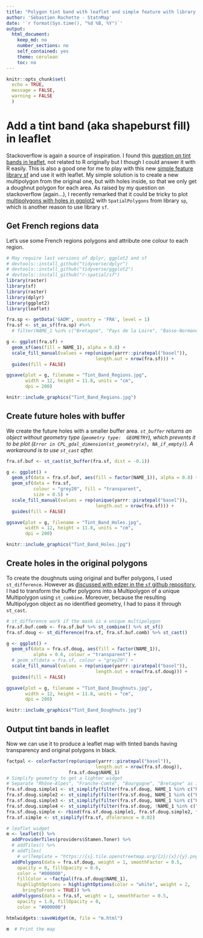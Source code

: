 ```yaml
---
title: "Polygon tint band with leaflet and simple feature with library (sf)"
author: 'Sébastien Rochette - StatnMap'
date: '`r format(Sys.time(), "%d %B, %Y")`'
output:
  html_document:
    keep_md: no
    number_sections: no
    self_contained: yes
    theme: cerulean
    toc: no
---
```


```r
knitr::opts_chunk$set(
  echo = TRUE,
  message = FALSE,
  warning = FALSE
  )
```

# Add a tint band (aka shapeburst fill) in leaflet
Stackoverflow is again a source of inspiration. I found this [question on tint bands in leaflet](https://stackoverflow.com/questions/43110181/how-to-apply-polygon-tint-bands-in-leaflet), not related to R originally but I though I could answer it with R easily. This is also a good one for me to play with this new [simple feature library sf](https://github.com/r-spatial/sf) and use it with leaflet.
My simple solution is to create a new multipolygon from the original one, but with holes inside, so that we only get a doughnut polygon for each area. As raised by my question on stackoverflow (again...), I recently remarked that it could be tricky to plot [multipolygons with holes in ggplot2](https://stackoverflow.com/questions/44140660/draw-spatialpolygons-with-multiple-subpolygons-and-holes-using-ggplot2) with `SpatialPolygons` from library `sp`, which is another reason to use library `sf`.

## Get French regions data
Let's use some French regions polygons and attribute one colour to each region.

```r
# May require last versions of dplyr, ggplot2 and sf
# devtools::install_github("tidyverse/dplyr")
# devtools::install_github("tidyverse/ggplot2")
# devtools::install_github("r-spatial/sf")
library(raster)
library(sf)
library(raster)
library(dplyr)
library(ggplot2)
library(leaflet)

fra.sp <- getData('GADM', country = 'FRA', level = 1)
fra.sf <- st_as_sf(fra.sp) #%>%
  # filter(NAME_1 %in% c("Bretagne", "Pays de la Loire", "Basse-Normandie", "Haute-Normandie"))

g <- ggplot(fra.sf) +
  geom_sf(aes(fill = NAME_1), alpha = 0.8) +
  scale_fill_manual(values = rep(unique(yarrr::piratepal("basel")),
                                 length.out = nrow(fra.sf))) +
  guides(fill = FALSE)

ggsave(plot = g, filename = "Tint_Band_Regions.jpg",
       width = 12, height = 11.8, units = "cm",
       dpi = 200)

```
```r
knitr::include_graphics("Tint_Band_Regions.jpg")
```

## Create future holes with buffer
We create the future holes with a smaller buffer area.
_`st_buffer` returns an object without geometry type (`geometry type:  GEOMETRY`), which prevents it to be plot (`Error in CPL_gdal_dimension(st_geometry(x), NA_if_empty)`). A workaround is to use `st_cast` after._

```r
fra.sf.buf <- st_cast(st_buffer(fra.sf, dist = -0.1))

g <- ggplot() +
  geom_sf(data = fra.sf.buf, aes(fill = factor(NAME_1)), alpha = 0.8) +
  geom_sf(data = fra.sf,
          colour = "grey20", fill = "transparent",
          size = 0.5) +
  scale_fill_manual(values = rep(unique(yarrr::piratepal("basel")),
                                 length.out = nrow(fra.sf))) +
  guides(fill = FALSE)

ggsave(plot = g, filename = "Tint_Band_Holes.jpg",
       width = 12, height = 11.8, units = "cm",
       dpi = 200)

```
```r
knitr::include_graphics("Tint_Band_Holes.jpg")
```

## Create holes in the original polygons
To create the doughnuts using original and buffer polygons, I used `st_difference`. However as [discussed with edzer in the `sf` github repository](https://github.com/r-spatial/sf/issues/459#issuecomment-321292554), I had to transform the buffer polygons into a Multipolygon of a unique Multipolygon using `st_combine`. Moreover, because the resulting Multipolygon object as no identified geometry, I had to pass it through `st_cast`.

```r
# st_difference work if the mask is a unique multipolygon
fra.sf.buf.comb <- fra.sf.buf %>% st_combine() %>% st_sf()
fra.sf.doug <- st_difference(fra.sf, fra.sf.buf.comb) %>% st_cast()

g <- ggplot() +
  geom_sf(data = fra.sf.doug, aes(fill = factor(NAME_1)),
          alpha = 0.6, colour = "transparent") +
  # geom_sf(data = fra.sf, colour = "grey20") +
  scale_fill_manual(values = rep(unique(yarrr::piratepal("basel")),
                                 length.out = nrow(fra.sf.doug))) +
  guides(fill = FALSE)

ggsave(plot = g, filename = "Tint_Band_Doughnuts.jpg",
       width = 12, height = 11.8, units = "cm",
       dpi = 200)

```
```r
knitr::include_graphics("Tint_Band_Doughnuts.jpg")
```

## Output tint bands in leaflet
Now we can use it to produce a leaflet map with tinted bands having transparency and original polygons in black.
```r
factpal <- colorFactor(rep(unique(yarrr::piratepal("basel")),
                                 length.out = nrow(fra.sf.doug)),
                       fra.sf.doug$NAME_1)
# Simplify geometry to get a lighter widget
# Separate "Rhône-Alpes", "Franche-Comté", "Bourgogne", "Bretagne" as it does not support to much simplification
fra.sf.doug.simple1 <- st_simplify(filter(fra.sf.doug, NAME_1 %in% c("Rhône-Alpes", "Franche-Comté")), dTolerance = 1e-4)
fra.sf.doug.simple2 <- st_simplify(filter(fra.sf.doug, NAME_1 %in% c("Bourgogne")), dTolerance = 1e-5)
fra.sf.doug.simple3 <- st_simplify(filter(fra.sf.doug, NAME_1 %in% c("Bretagne")), dTolerance = 1e-2)
fra.sf.doug.simple4 <- st_simplify(filter(fra.sf.doug, !NAME_1 %in% c("Rhône-Alpes", "Franche-Comté", "Bourgogne", "Bretagne")), dTolerance = 0.02)
fra.sf.doug.simple <- rbind(fra.sf.doug.simple1, fra.sf.doug.simple2, fra.sf.doug.simple3,  fra.sf.doug.simple4) %>% st_cast()
fra.sf.simple <- st_simplify(fra.sf, dTolerance = 0.02)

# leaflet widget
m <- leaflet() %>%
  addProviderTiles(providers$Stamen.Toner) %>%
  # addTiles() %>%
  # addTiles(
    # urlTemplate = "https://{s}.tile.openstreetmap.org/{z}/{x}/{y}.png") %>%
  addPolygons(data = fra.sf.doug, weight = 1, smoothFactor = 0.5,
    opacity = 0, fillOpacity = 0.6,
    color = "#000000",
    fillColor = ~factpal(fra.sf.doug$NAME_1),
    highlightOptions = highlightOptions(color = "white", weight = 2,
      bringToFront = TRUE)) %>%
  addPolygons(data = fra.sf, weight = 1, smoothFactor = 0.5,
    opacity = 1.0, fillOpacity = 0,
    color = "#000000")

htmlwidgets::saveWidget(m, file = "m.html")

```
```r
m  # Print the map
```
